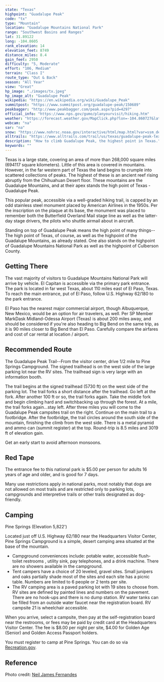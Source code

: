 ```yaml
---
state: "Texas"
highpoint: "Guadalupe Peak"
code: "tx"
type: "Mountain"
location: "Guadalupe Mountains National Park"
range: "Southwest Basins and Ranges"
lat: 31.89122
long: -104.8605
rank_elevation: 14
elevation_feet: 8749
distance_miles: 8.4
gain_feet: 2950
difficulty: "5, Moderate"
effort: "106, Medium"
terrain: "Class I"
route_type: "Out & Back"
season: "All Year"
view: "Great"
hp_image: "./images/tx.jpeg"
hp_image_alt: "Guadalupe Peak"
wikipedia: "https://en.wikipedia.org/wiki/Guadalupe_Peak"
summitpost: "https://www.summitpost.org/guadalupe-peak/150689"
peakbagger: "http://www.peakbagger.com/peak.aspx?pid=4297"
official_info: "https://www.nps.gov/gumo/planyourvisit/hiking.htm"
weather: "https://forecast.weather.gov/MapClick.php?lon=-104.860727&lat=31.891483"
webcam: "na"
sar: "na"
snow: "https://www.nohrsc.noaa.gov/interactive/html/map.html?var=ssm_depth&min_x=-104.945630425594&min_y=31.7914833068848&max_x=-104.77582038007&max_y=31.9914833068848&bgvar=dem&shdvar=shading&title=0&width=800&height=450&font=0&lbl=m&palette=0&h_o=0&metric=0&lp=0&no_header=0&snap=1&o7=1&o9=1&o11=1&o13=1"
alltrails: "https://www.alltrails.com/trail/us/texas/guadalupe-peak-texas-highpoint-trail"
description: "How to climb Guadalupe Peak, the highest point in Texas."
keywords: ""
---
```


Texas is a large state, covering an area of more than 268,000 square miles (694117 square kilometers). Little of this area is covered in mountains. However, in the far western part of Texas the land begins to crumple into scattered collections of peaks. The highest of these is an ancient reef rising abruptly from the Chihuahuan Desert floor. These mountains are the Guadalupe Mountains, and at their apex stands the high point of Texas - Guadalupe Peak.

This popular peak, accessible via a well-graded hiking trail, is capped by an odd stainless steel monument placed by American Airlines in the 1950s. Per the inscription on the plaque at its base, the monument was placed to remember both the Butterfield Overland Mail stage line as well as the latter-day stage drivers, the pilots who shuttle airmail about in aircraft.

Standing on top of Guadalupe Peak means the high point of many things--The high point of Texas, of course, as well as the highpoint of the Guadalupe Mountains, as already stated. One also stands on the highpoint of Guadalupe Mountains National Park as well as the highpoint of Culberson County.

## Getting There
The vast majority of visitors to Guadalupe Mountains National Park will arrive by vehicle. El Capitan is accessible via the primary park entrance. The park is located in far west Texas, about 110 miles east of El Paso, Texas. To reach the main entrance, put of El Paso, follow U.S. Highway 62/180 to the park entrance.

El Paso has the nearest major commercial airport, though Albuquerque, New Mexico, would be an option for air travelers, as well.  Per SP Member MarkDask Midland-Odessa Airport (Texas) is about 200 miles away, and should be considered if you're also heading to Big Bend on the same trip, as it is 90 miles closer to Big Bend than El Paso.  Carefully compare the airfares and cost of car rental at location / airport.

## Recommended Route
The Guadalupe Peak Trail--From the visitor center, drive 1/2 mile to Pine Springs Campground. The signed trailhead is on the west side of the large parking lot near the RV sites. The trailhead sign is very large with an information booth.

The trail begins at the signed trailhead (5730 ft) on the west side of the parking lot. The trail forks a short distance after the trailhead. Go left at the fork. After another 100 ft or so, the trail forks again. Take the middle fork and begin climbing hard and switchbacking up through the forest. At a mile, the trail forks again...stay left. After three miles you will come to the Guadalupe Peak campsites trail on the right. Continue on the main trail to a footbridge. After the footbridge, the trail circles around the south side of the mountain, finishing the climb from the west side. There is a metal pyramid and ammo can (summit register) at the top. Round-trip is 8.5 miles and 3019 ft of elevation gain.

Get an early start to avoid afternoon monsoons.

## Red Tape
The entrance fee to this national park is $5.00 per person for adults 16 years of age and older, and is good for 7 days.

Many use restrictions apply in national parks, most notably that dogs are not allowed on most trails and are restricted only to parking lots, campgrounds and interpretive trails or other trails designated as dog-friendly.

## Camping
Pine Springs (Elevation 5,822')

Located just off U.S. Highway 62/180 near the Headquarters Visitor Center, Pine Springs Campground is a simple, desert camping area situated at the base of the mountain.

- Campground conveniences include: potable water, accessible flush-toilet restrooms , utility sink, pay telephones, and a drink machine. There are no showers available in the campground.
- Tent campers have a choice of 20 leveled, gravel sites. Small junipers and oaks partially shade most of the sites and each site has a picnic table. Numbers are limited to 6 people or 2 tents per site.
- The RV camping area is a paved parking lot with 19 sites to choose from. RV sites are defined by painted lines and numbers on the pavement. There are no hook-ups and there is no dump station. RV water tanks can be filled from an outside water faucet near the registration board. RV campsite 21 is wheelchair accessible.

When you arrive, select a campsite, then pay at the self-registration board near the restrooms, or fees may be paid by credit card at the Headquarters Visitor Center. The fee is $8.00 per night per site, $4.00 for Golden Age (Senior) and Golden Access Passport holders.

You must register to camp at Pine Springs. You can do so via [Recreation.gov](https://www.recreation.gov/camping/campgrounds/258851).

## Reference
Photo credit: [Neil James Fernandes](https://twitter.com/NJF_PediRad)
